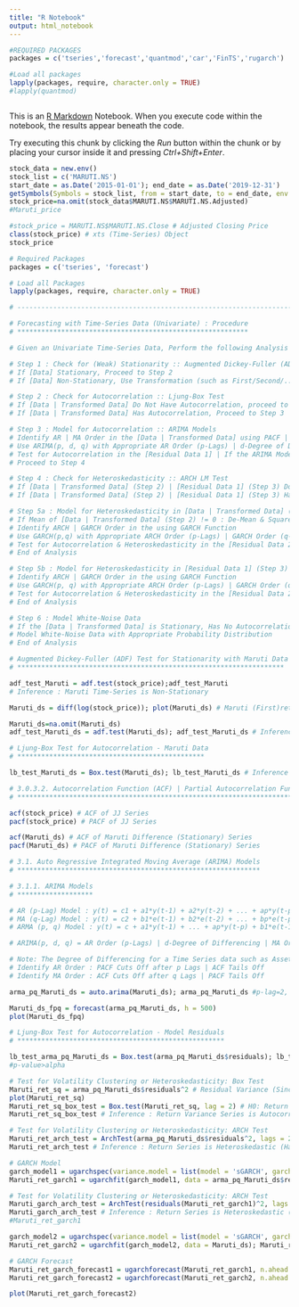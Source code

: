 ---
title: "R Notebook"
output: html_notebook
---

```{r}
#REQUIRED PACKAGES
packages = c('tseries','forecast','quantmod','car','FinTS','rugarch')

#Load all packages
lapply(packages, require, character.only = TRUE)
#lapply(quantmod)



```

This is an [R Markdown](http://rmarkdown.rstudio.com) Notebook. When you execute code within the notebook, the results appear beneath the code.

Try executing this chunk by clicking the *Run* button within the chunk or by placing your cursor inside it and pressing *Ctrl+Shift+Enter*.

```{r}
stock_data = new.env()
stock_list = c('MARUTI.NS')
start_date = as.Date('2015-01-01'); end_date = as.Date('2019-12-31')
getSymbols(Symbols = stock_list, from = start_date, to = end_date, env = stock_data)
stock_price=na.omit(stock_data$MARUTI.NS$MARUTI.NS.Adjusted)
#Maruti_price

#stock_price = MARUTI.NS$MARUTI.NS.Close # Adjusted Closing Price
class(stock_price) # xts (Time-Series) Object
stock_price
```

```{r}
# Required Packages
packages = c('tseries', 'forecast') 

# Load all Packages
lapply(packages, require, character.only = TRUE) 
```

```{r}
# ---------------------------------------------------------------------------------------------

# Forecasting with Time-Series Data (Univariate) : Procedure
# **********************************************************

# Given an Univariate Time-Series Data, Perform the following Analysis :

# Step 1 : Check for (Weak) Stationarity :: Augmented Dickey-Fuller (ADF) Test
# If [Data] Stationary, Proceed to Step 2
# If [Data] Non-Stationary, Use Transformation (such as First/Second/... Difference | Log | ...) to Transform the Data and Check for Stationarity (Step 1)

# Step 2 : Check for Autocorrelation :: Ljung-Box Test 
# If [Data | Transformed Data] Do Not Have Autocorrelation, proceed to Step 4
# If [Data | Transformed Data] Has Autocorrelation, Proceed to Step 3

# Step 3 : Model for Autocorrelation :: ARIMA Models
# Identify AR | MA Order in the [Data | Transformed Data] using PACF | ACF Plots
# Use ARIMA(p, d, q) with Appropriate AR Order (p-Lags) | d-Degree of Differencing | MA Order (q-Lags) using PACF | ACF Information to Model the [Data | Transformed Data]
# Test for Autocorrelation in the [Residual Data 1] | If the ARIMA Model is Appropriate : No Autocorrelation in the [Residual Data 1] | If Autocorrelation in [Residual Data 1], Remodel the [Data | Transformed Data]
# Proceed to Step 4

# Step 4 : Check for Heteroskedasticity :: ARCH LM Test
# If [Data | Transformed Data] (Step 2) | [Residual Data 1] (Step 3) Do Not Have Heteroskedasticity, Proceed to Step 6
# If [Data | Transformed Data] (Step 2) | [Residual Data 1] (Step 3) Has Heteroskedasticity, Proceed to Step 5

# Step 5a : Model for Heteroskedasticity in [Data | Transformed Data] (Step 2) :: GARCH Models
# If Mean of [Data | Transformed Data] (Step 2) != 0 : De-Mean & Square the [Data | Transformed Data] | If Mean of [Data | Transformed Data] (Step 2) = 0 : Square the [Data | Transformed Data] 
# Identify ARCH | GARCH Order in the using GARCH Function
# Use GARCH(p,q) with Appropriate ARCH Order (p-Lags) | GARCH Order (q-Lags) to Model the [Data | Transformed Data]
# Test for Autocorrelation & Heteroskedasticity in the [Residual Data 2] | If the GARCH Model is Appropriate : No Autocorrelation & Heteroskedasticity in the [Residual Data 2] | If Autocorrelation & Heteroskedasticity in [Residual Data 2], Remodel the Squared [Data | Transformed Data]
# End of Analysis

# Step 5b : Model for Heteroskedasticity in [Residual Data 1] (Step 3) :: GARCH Models
# Identify ARCH | GARCH Order in the using GARCH Function
# Use GARCH(p, q) with Appropriate ARCH Order (p-Lags) | GARCH Order (q-Lags) with ARIMA(p, d, q) Model (in Step 3) in the Mean Equation to Model the [Residual Data 1] 
# Test for Autocorrelation & Heteroskedasticity in the [Residual Data 2] | If the ARIMA+GARCH Model is Appropriate : No Autocorrelation & Heteroskedasticity in the [Residual Data 2] | If Autocorrelation & Heteroskedasticity in [Residual Data 2], Remodel the [Residual Data 1]
# End of Analysis

# Step 6 : Model White-Noise Data 
# If the [Data | Transformed Data] is Stationary, Has No Autocorrelation & Heteroskedasticity, the [Data | Transformed Data] is White-Noise Data
# Model White-Noise Data with Appropriate Probability Distribution
# End of Analysis

```

```{r}
# Augmented Dickey-Fuller (ADF) Test for Stationarity with Maruti Data
# *******************************************************************

adf_test_Maruti = adf.test(stock_price);adf_test_Maruti
# Inference : Maruti Time-Series is Non-Stationary

```

```{r}
Maruti_ds = diff(log(stock_price)); plot(Maruti_ds) # Maruti (First)return Difference Time-Series
```

```{r}
Maruti_ds=na.omit(Maruti_ds)
adf_test_Maruti_ds = adf.test(Maruti_ds); adf_test_Maruti_ds # Inference : Maruti Difference Time-Series is Stationary

```

```{r}
# Ljung-Box Test for Autocorrelation - Maruti Data
# ***********************************************

lb_test_Maruti_ds = Box.test(Maruti_ds); lb_test_Maruti_ds # Inference : Maruti Difference (Stationary) Time-Series is Autocorrelated as NULL is rejected and p-value<0.0151 | NULL: No Auto correlation | Alternate: Auto Correlation
```

```{r}
# 3.0.3.2. Autocorrelation Function (ACF) | Partial Autocorrelation Function (PACF)
# *****************************************************************************

acf(stock_price) # ACF of JJ Series
pacf(stock_price) # PACF of JJ Series

acf(Maruti_ds) # ACF of Maruti Difference (Stationary) Series
pacf(Maruti_ds) # PACF of Maruti Difference (Stationary) Series
```

```{r}
# 3.1. Auto Regressive Integrated Moving Average (ARIMA) Models
# *************************************************************

# 3.1.1. ARIMA Models
# *******************

# AR (p-Lag) Model : y(t) = c1 + a1*y(t-1) + a2*y(t-2) + ... + ap*y(t-p) + e(t) where e = error == White Noise | AR-1 Model : y(t) = c + a1*y(t-1) + e(t)
# MA (q-Lag) Model : y(t) = c2 + b1*e(t-1) + b2*e(t-2) + ... + bp*e(t-p) where e = Error == White Noise | MA-1 Model : y(t) = d + b1*e(t-1)
# ARMA (p, q) Model : y(t) = c + a1*y(t-1) + ... + ap*y(t-p) + b1*e(t-1) + ... + bp*e(t-p) + e(t) | ARMA (1, 1) Model : y(t) = c + a1*y(t-1) + b1*e(t-1) + e(t)

# ARIMA(p, d, q) = AR Order (p-Lags) | d-Degree of Differencing | MA Order (q-Lags)

# Note: The Degree of Differencing for a Time Series data such as Asset Returns is d=0. For a Time Series data such as Asset Prices the Degree of Differencing is usually d=1.
# Identify AR Order : PACF Cuts Off after p Lags | ACF Tails Off
# Identify MA Order : ACF Cuts Off after q Lags | PACF Tails Off
```

```{r}
arma_pq_Maruti_ds = auto.arima(Maruti_ds); arma_pq_Maruti_ds #p-lag=2, q-lag=2
```

```{r}
Maruti_ds_fpq = forecast(arma_pq_Maruti_ds, h = 500)
plot(Maruti_ds_fpq)
```

```{r}
# Ljung-Box Test for Autocorrelation - Model Residuals
# ****************************************************

lb_test_arma_pq_Maruti_ds = Box.test(arma_pq_Maruti_ds$residuals); lb_test_arma_pq_Maruti_ds
#p-value>alpha
```

```{r}

# Test for Volatility Clustering or Heteroskedasticity: Box Test 
Maruti_ret_sq = arma_pq_Maruti_ds$residuals^2 # Residual Variance (Since Mean Returns is approx. 0)
plot(Maruti_ret_sq)
Maruti_ret_sq_box_test = Box.test(Maruti_ret_sq, lag = 2) # H0: Return Variance Series is Not Serially Correlated
Maruti_ret_sq_box_test # Inference : Return Variance Series is Autocorrelated (Has Volatility Clustering)
```

```{r}
# Test for Volatility Clustering or Heteroskedasticity: ARCH Test
Maruti_ret_arch_test = ArchTest(arma_pq_Maruti_ds$residuals^2, lags = 2) # H0: No ARCH Effects
Maruti_ret_arch_test # Inference : Return Series is Heteroskedastic (Has Volatility Clustering)
```

```{r}
# GARCH Model
garch_model1 = ugarchspec(variance.model = list(model = 'sGARCH', garchOrder = c(1,1)), mean.model = list(armaOrder = c(0,0), include.mean = TRUE))
Maruti_ret_garch1 = ugarchfit(garch_model1, data = arma_pq_Maruti_ds$residuals^2); Maruti_ret_garch1

```

```{r}
# Test for Volatility Clustering or Heteroskedasticity: ARCH Test
Maruti_garch_arch_test = ArchTest(residuals(Maruti_ret_garch1)^2, lags = 1) # H0: No ARCH Effects
Maruti_garch_arch_test # Inference : Return Series is Heteroskedastic (Has Volatility Clustering)
#Maruti_ret_garch1
```

```{r}
garch_model2 = ugarchspec(variance.model = list(model = 'sGARCH', garchOrder = c(1,1)), mean.model = list(armaOrder = c(2,2), include.mean = FALSE))
Maruti_ret_garch2 = ugarchfit(garch_model2, data = Maruti_ds); Maruti_ret_garch2

# GARCH Forecast
Maruti_ret_garch_forecast1 = ugarchforecast(Maruti_ret_garch1, n.ahead = 500); Maruti_ret_garch_forecast1
Maruti_ret_garch_forecast2 = ugarchforecast(Maruti_ret_garch2, n.ahead = 500); Maruti_ret_garch_forecast2
```

```{r}
plot(Maruti_ret_garch_forecast2)
```
